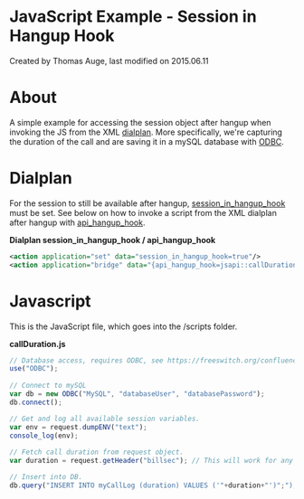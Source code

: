 
# JavaScript Example - Session in Hangup Hook 

 Created by  Thomas Auge, last modified on 2015.06.11

# About

A simple example for accessing the session object after hangup when invoking the JS from the XML [dialplan](../../../Dialplan/index.mdx#0-about). More specifically, we're capturing the duration of the call and are saving it in a mySQL database with [ODBC](../../../Databases/ODBC-DSN/Using-ODBC-in-the-core_6586653.mdx).

# Dialplan

For the session to still be available after hangup, [session\_in\_hangup\_hook](../../../Dialplan/Variables-Archive/x__Variables_6587314.mdx) must be set. See below on how to invoke a script from the XML dialplan after hangup with [api\_hangup\_hook](../../../Dialplan/Variables-Archive/x__Channel-Variables_1048892.mdx#--).

**Dialplan session\_in\_hangup\_hook / api\_hangup\_hook**

```xml
<action application="set" data="session_in_hangup_hook=true"/>
<action application="bridge" data="{api_hangup_hook=jsapi::callDuration.js}sofia/internal/123"/>
```

# Javascript

This is the JavaScript file, which goes into the /scripts folder.

**callDuration.js**

```js
// Database access, requires ODBC, see https://freeswitch.org/confluence/display/FREESWITCH/Using+ODBC+in+the+core
use("ODBC");
 
// Connect to mySQL
var db = new ODBC("MySQL", "databaseUser", "databasePassword");
db.connect();

// Get and log all available session variables.
var env = request.dumpENV("text");
console_log(env);
 
// Fetch call duration from request object.
var duration = request.getHeader("billsec"); // This will work for any variable contained in the list logged above

// Insert into DB.
db.query("INSERT INTO myCallLog (duration) VALUES ('"+duration+"')";"); // Make sure you properly escape more complex values!
```


